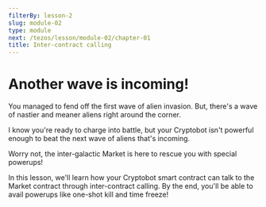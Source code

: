```yaml
---
filterBy: lesson-2
slug: module-02
type: module
next: /tezos/lesson/module-02/chapter-01
title: Inter-contract calling
---
```

# Another wave is incoming!
You managed to fend off the first wave of alien invasion.
But, there's a wave of nastier and meaner aliens right around the corner.

I know you're ready to charge into battle, but your Cryptobot isn't powerful enough to beat the next wave of aliens that's incoming.

Worry not, the inter-galactic Market is here to rescue you with special powerups!

In this lesson, we'll learn how your Cryptobot smart contract can talk to the Market contract through inter-contract calling.
By the end, you'll be able to avail powerups like one-shot kill and time freeze!
